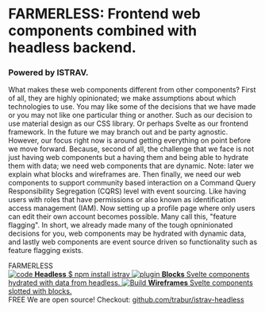 
<Meta 
  title="Frontend web components combined with headless backend."
/>

<style>{`
  .subheading {
    --mediumdark: '#999999';
    font-weight: 900;
    font-size: 13px;
    color: #999;
    letter-spacing: 6px;
    line-height: 24px;
    text-transform: uppercase;
    margin-bottom: 12px;
    margin-top: 40px;
  }

  .link-list {
    display: grid;
    grid-template-columns: 1fr;
    grid-template-rows: 1fr 1fr;
    row-gap: 10px;
  }

  @media (min-width: 620px) {
    .link-list {
      row-gap: 20px;
      column-gap: 20px;
      grid-template-columns: 1fr 1fr;
    }
  }

  @media all and (-ms-high-contrast:none) {
  .link-list {
      display: -ms-grid;
      -ms-grid-columns: 1fr 1fr;
      -ms-grid-rows: 1fr 1fr;
    }
  }

  .link-item {
    display: block;
    padding: 20px 30px 20px 15px;
    border: 1px solid #00000010;
    border-radius: 5px;
    transition: background 150ms ease-out, border 150ms ease-out, transform 150ms ease-out;
    color: #333333;
    display: flex;
    align-items: flex-start;
  }

  .link-item:hover {
    border-color: #1EA7FD50;
    transform: translate3d(0, -3px, 0);
    box-shadow: rgba(0, 0, 0, 0.08) 0 3px 10px 0;
  }

  .link-item:active {
    border-color: #1EA7FD;
    transform: translate3d(0, 0, 0);
  }

  .link-item strong {
    font-weight: 700;
    display: block;
    margin-bottom: 2px;
  }
  
  .link-item img {
    height: 40px;
    width: 40px;
    margin-right: 15px;
    flex: none;
  }

  .link-item span {
    font-size: 14px;
    line-height: 20px;
  }

  .tip {
    display: inline-block;
    border-radius: 1em;
    font-size: 11px;
    line-height: 12px;
    font-weight: 700;
    background: #E7FDD8;
    color: #66BF3C;
    padding: 4px 12px;
    margin-right: 10px;
    vertical-align: top;
  }

  .tip-wrapper {
    font-size: 13px;
    line-height: 20px;
    margin-top: 40px;
    margin-bottom: 40px;
  }

  .tip-wrapper code {
    font-size: 12px;
    display: inline-block;
  }

  
`}</style>

# FARMERLESS: Frontend web components combined with headless backend.

### Powered by ISTRAV.

What makes these web components different from other components? First of all, they are highly opinionated; we make assumptions about which technologies to use. You may like some of the decisions that we have made or you may not like one particular thing or another. Such as our decision to use material design as our CSS library. Or perhaps Svelte as our frontend framework. In the future we may branch out and be party agnostic. However, our focus right now is around getting everything on point before we move forward. Because, second of all, the challenge that we face is not just having web components but a having them and being able to hydrate them with data; we need web components that are dynamic. Note: later we explain what blocks and wireframes are. Then finally, we need our web components to support community based interaction on a Command Query Responsibility Segregation (CQRS) level with event sourcing. Like having users with roles that have permissions or also known as identification access management (IAM). Now setting up a profile page where only users can edit their own account becomes possible. Many call this, "feature flagging". In short, we already made many of the tough opninionated decisions for you, web components may be hydrated with dynamic data, and lastly web components are event source driven so functionality such as feature flagging exists.

<div className="subheading">FARMERLESS</div>

<div className="link-list">
  <a className="link-item" href="./?path=/story/headless-event-sources--page">
    <img src={Code} alt="code" />
    <span>
      <strong>Headless</strong>
      $ npm install istrav
    </span>
  </a>
  <a className="link-item" href="https://storybook.js.org/docs/react/addons/addon-types">
    <img src={Plugin} alt="plugin" />
    <span>
      <strong>Blocks</strong>
      Svelte components hydrated with data from headless.
    </span>
  </a>
  <a className="link-item" href="https://storybook.js.org/docs/react/configure/webpack">
    <img src={StackAlt} alt="Build" />
    <span>
      <strong>Wireframes</strong>
      Svelte components slotted with blocks.
    </span>
  </a>
</div>

<div className="tip-wrapper">
  <span className="tip">FREE</span> We are open source! Checkout: <a href="https://github.com/trabur/istrav-headless" target="_blank">github.com/trabur/istrav-headless</a>
</div>
